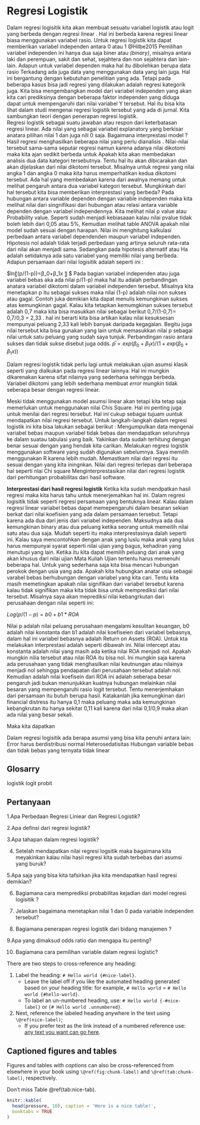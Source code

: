 # Regresi Logistik

Dalam regresi logisitik kita akan membuat sesuatu  variabel logistik atau logit yang berbeda dengan regresi linear . Hal ini berbeda karena regresi linear biasa menggunakan variabel rasio. Untuk regresi logistik kita dapat memberikan variabel independen antara 0 atau 1 @Hilbe2015 Pemilihan variabel independen ini hanya dua saja biner atau *(binary)*, misalnya antara laki dan perempuan, sakit dan sehat, sejahtera dan non sejahtera dan lain-lain. Adapun untuk variabel dependen maka hal itu dibolehkan berupa data rasio Terkadang ada juga data yang menggunakan data yang lain juga. Hal ini bergantung dengan kebutuhan penelitian yang ada. Tetapi pada beberapa kasus bisa jadi regresi yang dilakukan adalah regresi kategorik juga.
Kita bisa mengembangkan model dari variabel independen yang akan kita cari prediksinya dengan beberapa faktor independen yang diduga dapat untuk mempengaruhi dari nilai variabel Y tersebut. Hal itu bisa kita lihat dalam studi mengenai regresi logistik tersebut yang ada di jurnal. Kita sambungkan teori dengan penerapan regresi logistik.  
Regresi logistik sebagai suatu jawaban atau respon dari keterbatasan regresi linear. Ada nilai yang sebagai variabel explanatory yang berkisar anatara pilihan nilai 1 dan juga nili 0 saja. 
Bagaimana interprestasi model ? 
Hasil regresi menghasilkan beberapa nilai yang perlu dianalisis . Nilai-nilai tersebut sama-sama seputar regresi namun karena adanya nilai dikotomi maka kita ajan sedikit berbeda untuk Apakah kita akan membedakan analisis dua data kategori tersebutnya. Tentu hal itu akan dibicarakan dan akan dijelaskan dari nilai dikotomi tersebut. Misalnya untuk regresi yang nilai angka 1 dan angka 0 maka kita harus memperhatikan kedua dikotomi tersebut. Ada hal yang membedakan karena dari awalnya memang untuk melihat pengaruh antara dua variabel kategori tersebut. 
Mungkinkah dari hal tersebut kita bisa memberikan interprestasi yang berbeda? Pada hubungan antara variable dependen dengan variable independen maka kita melihat nilai dari singnifikasi dari hubungan atau relasi antara variable dependen dengan variabel independennya. Kita melihat nilai p value atau Probability value. Seperti sudah menjadi kebiasaaan kalau nilai pvalue tidak boleh lebih dari 0,05 atau 5%, 
Kemudian melihat table ANOVA apakah nilai model sudah sesuai dengan harapan. Nilai ini menghitung kalkulasi perbedaan antara variabel dependenden maupun variabel independen. Hipotesis nol adalah tidak terjadi perbedaan yang artinya seluruh rata-rata dari nilai akan menjadi sama. Sedangkan pada hipotesis alternatif atau Ha adalah setidaknya ada satu variabel yang memiliki nilai yang berbeda. 
Adapun persamaan dari nilai logisitik adalah seperti ini : 

$ln⁡〖(p/(1-p))=β_0+β_1x 〗 $
Pada bagian variabel independen atau juga variabel bebas aka ada nilai p/(1-p) maka hal itu adalah perbandingan anatara variabel dikotomi dalam variabel independen tersebut. Misalnya kita menetapkan p itu sebagai sukses maka nilai (1-p) adalah nilai non sukses atau gagal. Contoh juka demikian kita dapat menulis kemungkinan sukses atas kemungkinan gagal. Kalau kita tetapkan kemumgkinan sukses tersebut adalah 0,7 maka kita bisa masukkan nilai sebagai berikut 0,7/(1-0,7)= 0,7/0,3 = 2,33 . hal ini berarti kita bisa artikan kalau nilai kesuksesan mempunyai peluang 2,33 kali lebih banyak daripada kegagalan. Begitu juga nilai tersebut kita bisa gunakan yang lain untuk memasukkan nilai p sebagai nilai untuk satu peluang yang sudah saya tunjuk. Perbandingan rasio antara sukses dan tidak sukse disebut juga odds. 
$p ̅=exp(β_0+β_1x )/(1+exp⁡(β_0+β_1x ) )$

Dalam regresi logistik tidak perlu lagi untuk melakukan ujian asumsi klasik seperti yang dialkukan pada regresi linear lainnya. Hal ini mungkin dikarenakan karena sifat nilainya yang sederhana sehingga berbeda. Variabel dikotomi yang lebih sederhana membuat *error* mungkin tidak seberapa besar dengan regresi linear. 

Meski tidak menggunakan model asumsi linear akan tetapi kita tetap saja memerlukan untuk menggunakan nilai Chis Square. Hal ini penting juga untuk menilai dari regresi tersebut. Hal ini cukup sebagai tujuam uuntuk mendapatkan nilai regresi tersebut. 
Untuk langkah-langkah dalam regresi logistik ini kita bisa lakukan sebagai berikut : 
	Mengumpulkan data mengenai variabel bebas maupun variabel tidak bebas dan mendapatkan seluruhnya ke dalam suatau tabulasi yang baik. Yakinkan data sudah terhitung dengan benar sesuai dengan yang hendak kita carikan. 
	Melakukan regresi logistik menggunakan software yang sudah digunakan sebelumnya. Saya memilih menggunakan R karena lebih mudah. 
	Memastkam nilai dari regresi itu sesuai dengan yang kita iningnkan. Nilai dari regresi terlepas dari beberapa hal seperti nlai Chi square
	Menginterprestasikan nilai dari regresi logistik dari perhitungan probabilitas dari hasil software. 


**Interprestasi dari hasil regresi logistik** 
Ketika kita sudah mendpatkan hasil regresi maka kita harus tahu untuk menerjemahkan hal ini. Dalam regresi logisitik tidak seperti regresi persamaan yang bentuknya linear. Kalau dalam regresi linear variabel bebas dapat memepengaruhi dalam besaran sekian berkat dari nilai koefisien yang ada dalam persamaan tersebut. 
Tetapi karena ada dua dari jenis dari variabel independen. Maksudnya ada dua kemungkinan binary atau dua peluang ketika seorang untuk memeilih nilai satu atau dua saja. Mudah seperti itu maka interprestasinya dalah seperti ini. Kalau saya mencontohkan dengan anak yang luslu maka anak yang lulus harus mempunyai syarat seperti nilai ujian yang bagus, kehadiran yang menutupi yang lain. 
Ketika itu kita dapat memilih peluang dari anak yang akan khusus dari nilai ujian Mata Kuliah Ujian tertentu harus memenuhi beberapa hal.
Untuk yang sederhana saja kita bisa mencari hubungan perokok dengan usia yang ada. Apakah kita hubungkan anatar usia sebagai varabel bebas berhubungan dengan variabel yang kita cari. Tentu kita masih memetingkan apakah nilai signifikan dari variabel tersebut karena kalau tidak signifikan maka kita tidak bisa untuk memprediksi dari nilai tersebut. 
Misalnya saya akan meprediksi nilai kebangrkutan dari perusahaan dengan nilai seperti ini:

$Log(p/(1-p) = b0 + b1*ROA$ 

Nilai p adalah nilai peluang perusahaan mengalami kesulitan keuangan, b0 adalah nilai konstanta dan b1 adalah nilai koefiseien dari variabel bebasnya, dalam hal ini variabel bebasnya adalah Return on Assets (ROA).
Untuk kta melakukan interprestasi adalah  seperti dibawah ini. Nilai intercept atau konstanta adalah nilai yang masih ada ketika nilai ROA menjadi nol. Apakah mungkin nilia tersebut atau nilai ROA itu bisa nol. Ini mungkin saja karena ada perusahaan yang tidak menghasilkan nilai keutnungan atau nilainya menjadi nol sehingga pendapatan dari perusahaan tersebut adalah nol. Kemudian adalah nilai koefisein dari ROA ini adalah seberapa besar pengaruh jadi bukan menunjukkan kuatnya hubungan melainkan nilai besaran yang mempengaruhi rasio logit tersebut. 
Tentu menerjemhakan dari persamaan itu butuh berupa hasil. Katakanlah jika kemungkinan dari financial distress itu hanya 0,1 maka peluang maka ada kemungkinan kebangkrutan itu hanya sekitar 0,11 kali karena dari nilai 0,1/0,9 maka akan ada nilai yang besar sekali. 

Maka kita dapatkan 
 

Dalam regresi logisitik ada berapa asumsi yang bisa kita penuhi antara lain: 
	Error harus berdistribusi normal 
	Heterosedatisitas 
	Hubungan variable bebas dan tidak bebas yang ternyata tidak linear
	
## Glosarry {-}
logistik 
logit 
probit


## Pertanyaan {-}
1.Apa Perbedaan Regresi Liniear dan Regresi Logistik?
	
2.Apa definsi dari regresi logistik? 

3.Apa tahapan dalam regresi logistik?

4. Setelah mendapatkan nilai regresi logsitik maka bagaimana kita meyakinkan kalau nilai hasil regresi kita sudah terbebas dari asumsi yang buruk?

5.Apa saja yang bisa kita tafsirkan jika kita mendapatkan hasil regresi demikian?

6. Bagiamana cara memprediksi probabilitas kejadian dari model regresi logisitik ?

7. Jelaskan bagaimana menetapkan nilai 1 dan 0 pada variable independen tersebut?

8. Bagiamana penerapan regresi logistik dari bidang manajemen ?

9.Apa yang dimaksud odds ratio dan mengapa itu penting?

10. Bagiamana cara pemilihan variable dalam regresi logistic? 



There are two steps to cross-reference any heading:

1. Label the heading: `# Hello world {#nice-label}`. 
    - Leave the label off if you like the automated heading generated based on your heading title: for example, `# Hello world` = `# Hello world {#hello-world}`.
    - To label an un-numbered heading, use: `# Hello world {-#nice-label}` or `{# Hello world .unnumbered}`.

1. Next, reference the labeled heading anywhere in the text using `\@ref(nice-label)`;
    - If you prefer text as the link instead of a numbered reference use: [any text you want can go here](#cross).

## Captioned figures and tables

Figures and tables *with captions* can also be cross-referenced from elsewhere in your book using `\@ref(fig:chunk-label)` and `\@ref(tab:chunk-label)`, respectively.


Don't miss Table \@ref(tab:nice-tab).

```r
knitr::kable(
  head(pressure, 10), caption = 'Here is a nice table!',
  booktabs = TRUE
)
```
